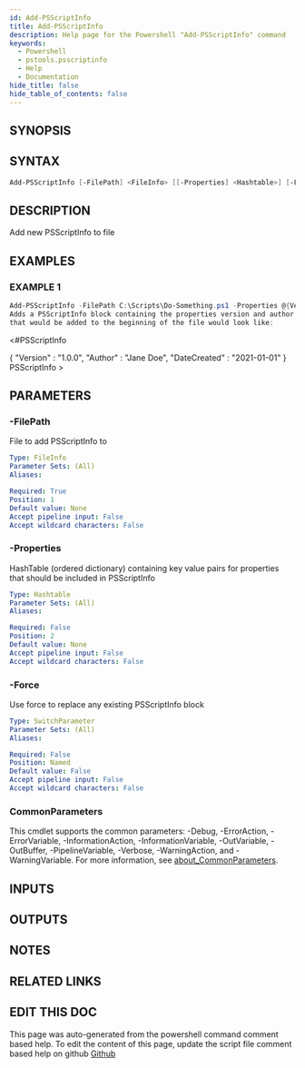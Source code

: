 ```yaml
---
id: Add-PSScriptInfo
title: Add-PSScriptInfo
description: Help page for the Powershell "Add-PSScriptInfo" command
keywords:
  - Powershell
  - pstools.psscriptinfo
  - Help
  - Documentation
hide_title: false
hide_table_of_contents: false
---
```


## SYNOPSIS

## SYNTAX

```powershell
Add-PSScriptInfo [-FilePath] <FileInfo> [[-Properties] <Hashtable>] [-Force] [<CommonParameters>]
```

## DESCRIPTION

Add new PSScriptInfo to file

## EXAMPLES

### EXAMPLE 1

```powershell
Add-PSScriptInfo -FilePath C:\Scripts\Do-Something.ps1 -Properties @{Version='1.0.0';Author='Jane Doe';DateCreated='2021-01-01'}
Adds a PSScriptInfo block containing the properties version and author. Resulting PSScriptInfo block 
that would be added to the beginning of the file would look like:
```

\<#PSScriptInfo

{
    "Version" : "1.0.0",
    "Author" : "Jane Doe",
    "DateCreated" : "2021-01-01"
}
PSScriptInfo
\>

## PARAMETERS

### -FilePath

File to add PSScriptInfo to

```yaml
Type: FileInfo
Parameter Sets: (All)
Aliases:

Required: True
Position: 1
Default value: None
Accept pipeline input: False
Accept wildcard characters: False
```

### -Properties

HashTable (ordered dictionary) containing key value pairs for properties that should be included in PSScriptInfo

```yaml
Type: Hashtable
Parameter Sets: (All)
Aliases:

Required: False
Position: 2
Default value: None
Accept pipeline input: False
Accept wildcard characters: False
```

### -Force

Use force to replace any existing PSScriptInfo block

```yaml
Type: SwitchParameter
Parameter Sets: (All)
Aliases:

Required: False
Position: Named
Default value: False
Accept pipeline input: False
Accept wildcard characters: False
```

### CommonParameters

This cmdlet supports the common parameters: -Debug, -ErrorAction, -ErrorVariable, -InformationAction, -InformationVariable, -OutVariable, -OutBuffer, -PipelineVariable, -Verbose, -WarningAction, and -WarningVariable. For more information, see [about_CommonParameters](http://go.microsoft.com/fwlink/?LinkID=113216).

## INPUTS

## OUTPUTS

## NOTES

## RELATED LINKS

## EDIT THIS DOC 

This page was auto-generated from the powershell command comment based help. To edit the content of this page, update the script file comment based help on github [Github](https://github.com/hanpq/)
